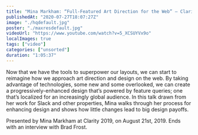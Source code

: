 ```yaml
---
title: "Mina Markham: “Full-Featured Art Direction for the Web” — Clarity 2019"
publishedAt: "2020-07-27T18:07:27Z"
image: "./hqdefault.jpg"
poster: "./maxresdefault.jpg"
videoUrl: "https://www.youtube.com/watch?v=5_XCSUYVx9o"
localImages: true
tags: ["video"]
categories: ["unsorted"]
duration: "1:05:37"
---
```

Now that we have the tools to superpower our layouts, we can start to reimagine how we approach art direction and design on the web. By taking advantage of technologies, some new and some overlooked, we can create a progressively-enhanced design that’s powered by feature queries; one that’s localized for an increasingly global audience. In this talk drawn from her work for Slack and other properties, Mina walks through her process for enhancing design and shows how little changes lead to big design payoffs.

Presented by Mina Markham at Clarity 2019, on August 21st, 2019. Ends with an interview with Brad Frost.
